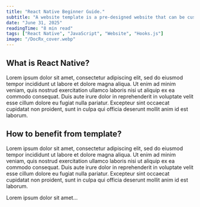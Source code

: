```yaml
---
title: "React Native Beginner Guide."
subtitle: "A website template is a pre-designed website that can be customized to suit your needs. In this post, we'll take a look at what a website template is and why it can be a great creative outlet for writers"
date: "June 31, 2025"
readingTime: "8 min read"
tags: ["React Native", "JavaScript", "Website", "Hooks.js"]
image: "/DocRx_cover.webp"
---
```


## What is React Native?

Lorem ipsum dolor sit amet, consectetur adipiscing elit, sed do eiusmod tempor incididunt ut labore et dolore magna aliqua. Ut enim ad minim veniam, quis nostrud exercitation ullamco laboris nisi ut aliquip ex ea commodo consequat. Duis aute irure dolor in reprehenderit in voluptate velit esse cillum dolore eu fugiat nulla pariatur. Excepteur sint occaecat cupidatat non proident, sunt in culpa qui officia deserunt mollit anim id est laborum.

## How to benefit from template?

Lorem ipsum dolor sit amet, consectetur adipiscing elit, sed do eiusmod tempor incididunt ut labore et dolore magna aliqua. Ut enim ad minim veniam, quis nostrud exercitation ullamco laboris nisi ut aliquip ex ea commodo consequat. Duis aute irure dolor in reprehenderit in voluptate velit esse cillum dolore eu fugiat nulla pariatur. Excepteur sint occaecat cupidatat non proident, sunt in culpa qui officia deserunt mollit anim id est laborum.

Lorem ipsum dolor sit amet...